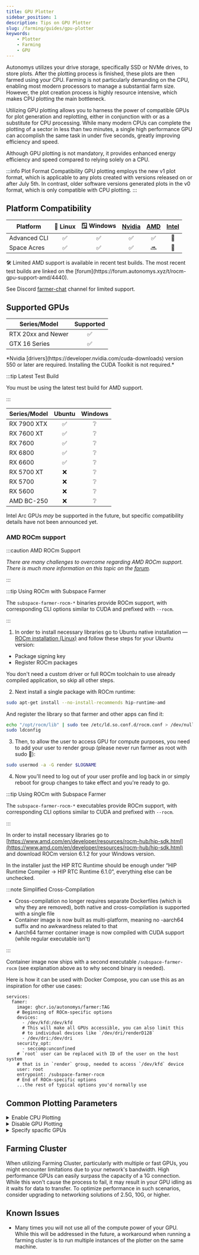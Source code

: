 ```yaml
---
title: GPU Plotter
sidebar_position: 1
description: Tips on GPU Plotter
slug: /farming/guides/gpu-plotter
keywords:
    - Plotter
    - Farming
    - GPU
---
```



Autonomys utilizes your drive storage, specifically SSD or NVMe drives, to store plots. After the plotting process is finished, these plots are then farmed using your CPU. Farming is not particularly demanding on the CPU, enabling most modern processors to manage a substantial farm size. However, the plot creation process is highly resource intensive, which makes CPU plotting the main bottleneck.

Utilizing GPU plotting allows you to harness the power of compatible GPUs for plot generation and replotting, either in conjunction with or as a substitute for CPU processing. While many modern CPUs can complete the plotting of a sector in less than two minutes, a single high performance GPU can accomplish the same task in under five seconds, greatly improving efficiency and speed.

Although GPU plotting is not mandatory, it provides enhanced energy efficiency and speed compared to relying solely on a CPU.


:::info Plot Format Compatibility
GPU plotting employs the new v1 plot format, which is applicable to any plots created with versions released on or after July 5th. In contrast, older software versions generated plots in the v0 format, which is only compatible with CPU plotting.
:::


## Platform Compatibility

| Platform | 🐧 Linux | 🪟 Windows | [Nvidia](#supported-gpus) | [AMD](#supported-gpus) | [Intel](#supported-gpus) |
|---|:-:|:-:|:-:|:-:|:-:|
| Advanced CLI |   ✅   |    ✅    |            ✅             |           ✅            |            🔮            |
| Space Acres  |   ✅   |    ✅    |            ✅             |           🔜            |            🔮            |


<div className="small-print">
  🛠️ Limited AMD support is available in recent test builds. The most recent test builds are linked on the [forum](https://forum.autonomys.xyz/t/rocm-gpu-support-amd/4440).

  See Discord [farmer-chat](https://discord.com/channels/864285291518361610/1062507270539321485) channel for limited support.
</div>


## Supported GPUs

<Tabs groupId="brand">

<TabItem value="nvidia" label="Nvidia" default>


| Series/Model       | Supported |
|---|:--:|
| RTX 20xx and Newer |     ✅     |
| GTX 16 Series      |     ✅     |

<div className="small-print">
  *Nvidia [drivers](https://developer.nvidia.com/cuda-downloads) version 550 or later are required. Installing the CUDA Toolkit is not required.* 
</div>

</TabItem>

<TabItem value="amd" label="AMD">

:::tip Latest Test Build

You must be using the latest test build for AMD support.

:::

| Series/Model | Ubuntu | Windows |
|---|:---:|:---:|
| RX 7900 XTX | ✅ | ❔ |
| RX 7600 XT | ✅ | ❔ |
| RX 7600 | ✅ | ❔ |
| RX 6800 | ✅ | ❔ |
| RX 6600 | ✅ | ❔ |
| RX 5700 XT | ❌ | ❔ |
| RX 5700 | ❌ | ❔ |
| RX 5600 | ❌ | ❔ |
| AMD BC-250 | ❌ | ❔ |

</TabItem>

<TabItem value="intel" label="Intel">

Intel Arc GPUs *may* be supported in the future, but specific compatibility details have not been announced yet.

</TabItem>

</Tabs>

### AMD ROCm support

:::caution AMD ROCm Support

*There are many challenges to overcome regarding AMD ROCm support. There is much more information on this topic on the [forum](https://forum.autonomys.xyz/t/rocm-gpu-support-amd/4440).*

:::

<Tabs groupId="OS">

<TabItem value="linux" label="🐧 Ubuntu" default>

:::tip Using ROCm with Subspace Farmer

The `subspace-farmer-rocm-*` binaries provide ROCm support, with corresponding CLI options similar to CUDA and prefixed with `--rocm`.

:::

1.  In order to install necessary libraries go to Ubuntu native installation — [ROCm installation (Linux)](https://rocm.docs.amd.com/projects/install-on-linux/en/docs-6.2.2/install/native-install/ubuntu.html) and follow these steps for your Ubuntu version:

  - Package signing key
  - Register ROCm packages

You don't need a custom driver or full ROCm toolchain to use already compiled application, so skip all other steps.

2.  Next install a single package with ROCm runtime:

  ```bash
  sudo apt-get install --no-install-recommends hip-runtime-amd
  ```

And register the library so that farmer and other apps can find it:

  ```bash
  echo "/opt/rocm/lib" | sudo tee /etc/ld.so.conf.d/rocm.conf > /dev/null
  sudo ldconfig
  ```

3.  Then, to allow the user to access GPU for compute purposes, you need to add your user to render group (please never run farmer as root with sudo :pray:):

  ```bash
  sudo usermod -a -G render $LOGNAME
  ```

4.  Now you'll need to log out of your user profile and log back in or simply reboot for group changes to take effect and you're ready to go.

</TabItem>

<TabItem value="windows" label="🪟 Windows">

:::tip Using ROCm with Subspace Farmer

The `subspace-farmer-rocm-*` executables provide ROCm support, with corresponding CLI options similar to CUDA and prefixed with `--rocm`.

:::

In order to install necessary libraries go to [https://www.amd.com/en/developer/resources/rocm-hub/hip-sdk.html](https://www.amd.com/en/developer/resources/rocm-hub/hip-sdk.html) and download ROCm version 6.1.2 for your Windows version.

In the installer just the HIP RTC Runtime should be enough under “HIP Runtime Compiler → HIP RTC Runtime 6.1.0”, everything else can be unchecked.

</TabItem>

<TabItem value="docker" label="🐳 Docker">

:::note Simplified Cross-Compilation

- Cross-compilation no longer requires separate Dockerfiles (which is why they are removed), both native and cross-compilation is supported with a single file
- Container image is now built as multi-platform, meaning no -aarch64 suffix and no awkwardness related to that
- Aarch64 farmer container image is now compiled with CUDA support (while regular executable isn't)

:::

Container image now ships with a second executable `/subspace-farmer-rocm` (see explanation above as to why second binary is needed).

Here is how it can be used with Docker Compose, you can use this as an inspiration for other use cases:

```text
services:
  famer:
    image: ghcr.io/autonomys/farmer:TAG
    # Beginning of ROCm-specific options
    devices:
      - /dev/kfd:/dev/kfd
      # This will make all GPUs accessible, you can also limit this
      # to individual devices like `/dev/dri/renderD128`
      - /dev/dri:/dev/dri
    security_opt:
      - seccomp:unconfined
    # `root` user can be replaced with ID of the user on the host system
    # that is in `render` group, needed to access `/dev/kfd` device
    user: root
    entrypoint: /subspace-farmer-rocm
    # End of ROCm-specific options
    ...the rest of typical options you'd normally use
```
</TabItem>


</Tabs>

## Common Plotting Parameters

<details>
<summary>Enable CPU Plotting</summary>

When a compatible GPU is detected, CPU plotting is automatically disabled by default, but can be re-enabled if needed by specifying number of concurrently encoded sectors: `--cpu-sector-encoding-concurrency <sectors>`

  ```bash
  --cpu-sector-encoding-concurrency 2
  ```

</details>

<details>
<summary>Disable GPU Plotting</summary>

  ```bash title="Linux"
  --cuda-gpus ""
  ```

  ```powershell title="Windows"
  --cuda-gpus 99
  ```

</details>

<details>
<summary>Specify spacific GPUs</summary>

Specify particular GPUs for plotting rather than using all available GPUs (the default configuration employs all compatible GPUs): `--cuda-gpus <gpu_ids>`

  ```bash
  --cuda-gpus 0,1,3
  ```

</details>

## Farming Cluster
  
When utilizing Farming Cluster, particularly with multiple or fast GPUs, you might encounter limitations due to your network's bandwidth. High performance GPUs can easily surpass the capacity of a 1G connection. While this won't cause the process to fail, it may result in your GPU idling as it waits for data to transfer. To optimize performance in such scenarios, consider upgrading to networking solutions of 2.5G, 10G, or higher.


## Known Issues

- Many times you will not use all of the compute power of your GPU. While this will be addressed in the future, a workaround when running a farming cluster is to run multiple instances of the plotter on the same machine.